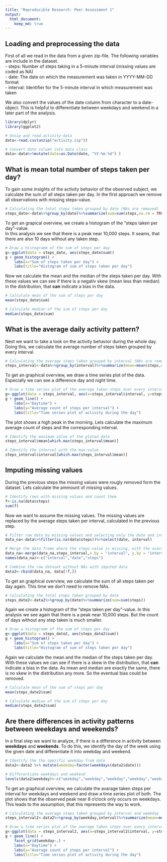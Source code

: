 ```yaml
---
title: "Reproducible Research: Peer Assessment 1"
output: 
  html_document:
    keep_md: true
---
```



## Loading and preprocessing the data
First of all we read in the data from a given zip-file. The following variables are include in the dataset.  
- steps: Number of steps taking in a 5-minute interval (missing values are coded as NA)  
- date: The date on which the measurement was taken in YYYY-MM-DD format  
- interval: Identifier for the 5-minute interval in which measurement was taken  

We also convert the values of the date column from character to a date-object. This is helpful to differentiate between weekdays and weekend in a later part of the analysis.  
  

```r
library(dplyr)
library(ggplot2)

# Unzip and read activity-data
data<-read.csv(unzip("activity.zip"))

# Convert date column into data class
data<-data%>%mutate(date=as.Date(date, "%Y-%m-%d") )

```


## What is mean total number of steps taken per day?
To gain some insights of the activity behavior of the observed subject, we calculate the sum of all steps taken per day. In the first approach we remove all observations with missing steps-value. 
  

```r
# Calculating the total steps taken grouped by date (NAs are removed)
steps_date<-data%>%group_by(date)%>%summarize(sum=sum(steps,na.rm = TRUE))
```

To get an grapical overview, we create a histogram of the "steps taken per day"-value.  
In this analysis we see that there is a peak near 10,000 steps. It seams, that there are also 10 days without any taken step.  
  
```r
# Draw a histogramm of the sum of steps per day
g<-ggplot(data = steps_date, aes(steps_date$sum))
g + geom_histogram() +
    labs(x="Sum of steps taken per day") +
    labs(title="Histogram of sum of steps taken per day")
```

  
Now we calculate the mean and the median of the steps taken per day. With these values we can see if there is a negativ skew (mean less than median) in the distribution, that **can** indicate a bias in the data.  
  
```r
# Calculate mean of the sum of steps per day 
mean(steps_date$sum)

# Calculate median of the sum of steps per day 
median(steps_date$sum)
```


## What is the average daily activity pattern?
Next we want to take a look on the activity behavior during the whole day. Doing this, we calculate the average number of steps taken grouped by every interval.

```r
# Calculating the average steps taken grouped by interval (NAs are removed)
steps_interval<-data%>%group_by(interval)%>%summarize(mean=mean(steps,na.rm = TRUE))
```

To get an graphical overview, we draw a time series plot of the data. Especially we can see a difference day and night time.  

```r
# Draw a time series plot of the average taken steps over every interval of the day
g<-ggplot(data = steps_interval, aes(x=steps_interval$interval, y=steps_interval$mean))
g + geom_line() +
    labs(x="Daytime") +
    labs(y="Average count of steps per interval") +
    labs(title="Time series plot of activity during the day")
```

  
The plot shows a high peak in the morning. Lets calculate the maximum average count of steps and the corresponding interval.  

```r
# Identify the maximum value of the ploted data
steps_interval$mean[which.max(steps_interval$mean)]

# Identify the interval with the max-value
steps_interval$interval[which.max(steps_interval$mean)]

```


## Imputing missing values
During the previous steps the missing values were rougly removed form the dataset. Lets calculate the ammount of missing values.  
  
```r
# Identify rows with missing values and count them
f<-is.na(data$steps)
sum(f)
```

Now we want to assume the missing values. The missing values are replaced by the average steps taken per interval, calculated in the previous step.  
  
```r
# Filter raw data by missing values and selecting only the date and interval column
data_na<-data%>%filter(is.na(data$steps))%>%select(date, interval)

# Merge the data frame where the steps-value is missing, with the avarage steps per interval
data_na<-merge(data_na,steps_interval,x.by = "interval", y.by = "interval", all= TRUE)
names(data_na)<-c("interval","date","steps")

# Combine the raw dataset without NAs with imputed data
data2<-rbind(data_na, data[!f,])
```
  
To get an graphical overview, we calculate the sum of all steps taken per day again. This time we don't need to remove NAs.
  
```r
# Calculating the total steps taken grouped by date
steps_date2<-data2%>%group_by(date)%>%summarize(sum=sum(steps))
```
  
Again we create a histogram of the "steps taken per day"-value.
In this analysis we see again that there is a peak near 10,000 steps. But the count of days without any step taken is much smaller.

```r
# Draw a histogramm of the sum of steps per day
g<-ggplot(data = steps_date2, aes(steps_date2$sum))
g + geom_histogram() +
    labs(x="Sum of steps taken per day") +
    labs(title="Histogram of sum of steps taken per day")
```
  
Again we calculate the mean and the median of the steps taken per day. With these values we can see if there is a skew in the distribution, that **can** indicate a bias in the data. As mean and median are exactly the same, there is no skew in the distribution any more. So the eventual bias could be removed.  
  
```r
# Calculate mean of the sum of steps per day 
mean(steps_date2$sum)

# Calculate median of the sum of steps per day
median(steps_date2$sum)
```

## Are there differences in activity patterns between weekdays and weekends?
In a final step we want to analyze, if there is a difference in activity between **weekdays** and **weekends**. To do this, we identify the day of the week using the given date and differentiate it into weekday and weekend.


```r
# Identify the the spezific weekday from date
data2<-data2 %>% mutate(weekday=factor(weekdays(data2$date)))

# Differentiate weekdays and weekend
levels(data2$weekday)<-c("weekday","weekday","weekday","weekday","weekday","weekend","weekend") 
```

To get an graphical overview, we calculate the avarage taken steps per interval for weekdays and weekend and draw a time series plot of both. The plot shows that the observed peak near 8 o'clock only occurs on weekdays. This leads to the assumption, that this represents the way to work. 

```r
# Calculating the average steps taken grouped by interval and weekday
steps_interval2<-data2%>%group_by(weekday,interval)%>%summarize(mean=mean(steps))

# Draw a time series plot of the average taken steps over every interval of the day for weekdays and weekend
g<-ggplot(data = steps_interval2, aes(x=steps_interval2$interval, y=steps_interval2$mean, col=weekday))
g + geom_line() + 
    facet_grid(weekday~.) +
    labs(x="Daytime") +
    labs(y="Average count of steps per interval") +
    labs(title="Time series plot of activity during the day")

```

